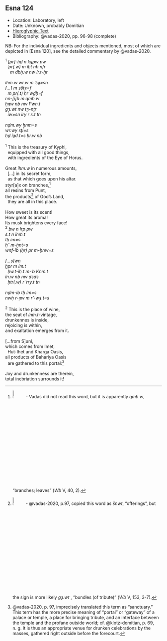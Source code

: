## Esna 124 {-}

<style>

  .col2 {
    columns: 2 320px;         /* number of columns and width in pixels*/
    -webkit-columns: 2 320px; /* chrome, safari */
    -moz-columns: 2 320px;    /* firefox */
    -webkit-column-break-inside: avoid;
    -page-break-inside: avoid;
    -break-inside: avoid;
  }

</style>

- Location: Laboratory, left
- Date: Unknown, probably Domitian
- [Hieroglyphic Text](https://www.ifao.egnet.net/uploads/publications/enligne/Temples-Esna002.pdf#page=304){target="_blank"}
- Bibliography: @vadas-2020, pp. 96-98 (complete)


NB: For the individual ingredients and objects mentioned, most of which are depicted in [Esna 120], see the detailed commentary by @vadas-2020.

<div class="col2">

| ^1^ *[pr]-ḥḏ n kȝpw pw  *
|   *ʿpr(.w) m ỉḫt nb nfr  *
|     *m dbḥ.w nw ỉr.t-ḥr  *
|   
| *ỉhm.w wr.w m ʿšȝ=sn  *
| *[...] m sštȝ=f  *
|   *m pr(.t) ḥr wḏḥ=f  *
| *nn-[ỉ]b m qmḥ.w  *
| *ḫȝw nb nw Pwn.t  *
| *gȝ.wt nw tȝ-nṯr  *
|   *ỉw=sn ỉry r s.t tn  *
|     
| *nḏm.wy ḫnm=s  *
| *wr.wy sṯỉ=s  *
| *ḥḏ ỉȝd.t=s ḥr.w nb  *
|  
| ^1^ This is the treasury of Kyphi,
|   equipped with all good things,
|   with ingredients of the Eye of Horus.
| 
| Great *ỉhm.w* in numerous amounts,
|   [...] in its secret form,
|   as that which goes upon his altar.
| styr[a]x on branches,[^fn-124-1]
| all resins from Punt,
| the products[^fn-124-2] of God's Land,
|   they are all in this place.
|   
| How sweet is its scent!
| How great its aroma!
| Its musk brightens every face!

</div>

[^fn-124-1]: ![](images/124_2.png){width=8%} - Vadas did not read this word, but it is apparently *qmḥ.w*, "branches; leaves" (*Wb* V, 40, 2).
[^fn-124-2]: ![](images/124_1.png){width=8%} - @vadas-2020, p.97, copied this word as *šnwt*, "offerings", but the sign is more likely *gȝ.wt  *, "bundles (of tribute)" (*Wb* V, 153, 3-7). 

<div class="col2">

| ^2^ *bw n ỉrp pw  *
| *s.t n ỉnm.t  *
| *tḫ ỉm=s  *
| *ḥʿʿ m-ḫnt=s  *
| *wnf-ỉb (ḥr) pr m-ẖnw=s  *
|   
| *[...s]wn  *
| *ḫpr m Im.t  *
|   *ḥw.t-ỉḥ.t m-ʿb Knm.t  *
| *ỉn.w nb nw dsds  *
|   *ḥtr(.w) r ʿrry.t tn  *
|  
| *nḏm-ỉb tḫ ỉm=s  *
| *nwḥ r-ȝw m r'-wȝ.t=s  *
| 
| ^2^ This is the place of wine,
| the seat of *ỉnm.t*-vintage,
| drunkennes is inside,
| rejoicing is within,
| and exaltation emerges from it.
| 
| [...from S]uni,
| which comes from Imet,
|   Hut-Ihet and Kharga Oasis,
| all products of Bahariya Oasis
|   are gathered to this portal:[^fn-124-3]
| 
| Joy and drunkenness are therein,
| total inebriation surrounds it!
  
</div>

[^fn-124-3]: @vadas-2020, p. 97, imprecisely translated this term as "sanctuary." This term has the more precise meaning of "portal" or "gateway" of a palace or temple, a place for bringing tribute, and an interface between the temple and the profane outside world; cf. @klotz-domitian, p. 69, n. g. It is thus an appropriate venue for drunken celebrations by the masses, gathered right outside before the forecourt.